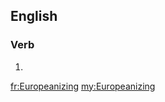 ==English==

===Verb===
{{head|en}}

# {{present participle of|Europeanize|lang=en}}

[[fr:Europeanizing]]
[[my:Europeanizing]]